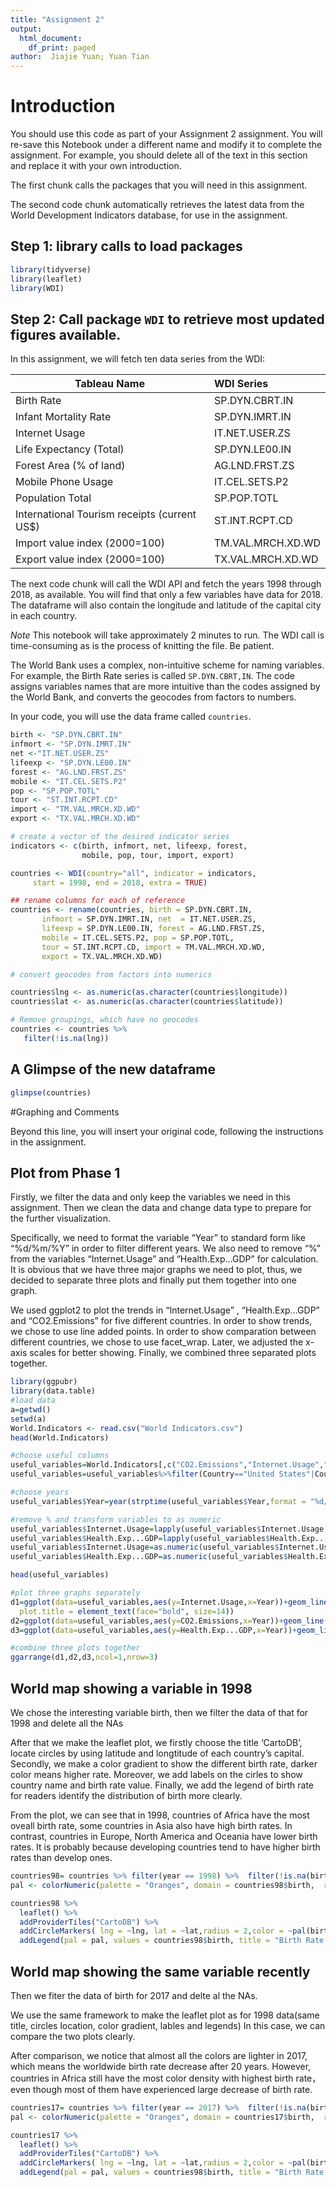 ```yaml
---
title: "Assignment 2"
output:
  html_document:
    df_print: paged
author:  Jiajie Yuan; Yuan Tian
---
```


# Introduction
You should use this code as part of your Assignment 2 assignment. You will re-save this Notebook under a different name and modify it to complete the assignment. For example, you should delete all of the text in this section and replace it with your own introduction. 

The first chunk calls the packages that you will need in this assignment.

The second code chunk automatically retrieves the latest data from the World Development Indicators database, for use in the assignment.

## Step 1: library calls to load packages

```r
library(tidyverse)
library(leaflet)
library(WDI)
```

## Step 2:  Call package `WDI` to retrieve most updated figures available.

In this assignment, we will fetch ten data series from the WDI:

|Tableau Name	|WDI Series
|----------------|:-----------------|
|Birth Rate	|SP.DYN.CBRT.IN|
|Infant Mortality Rate	|SP.DYN.IMRT.IN|
|Internet Usage	|IT.NET.USER.ZS|
|Life Expectancy (Total)	|SP.DYN.LE00.IN|
|Forest Area (% of land) | AG.LND.FRST.ZS |
|Mobile Phone Usage	|IT.CEL.SETS.P2|
|Population Total	|SP.POP.TOTL|
|International Tourism receipts (current US$)|ST.INT.RCPT.CD|
|Import value index (2000=100) | TM.VAL.MRCH.XD.WD|
|Export value index (2000=100) | TX.VAL.MRCH.XD.WD|


The next code chunk will call the WDI API and fetch the years 1998 through 2018, as available. You will find that only a few variables have data for 2018. The dataframe will also contain the longitude and latitude of the capital city in each country.

*Note* This notebook will take approximately 2 minutes to run. The WDI call is time-consuming as is the process of knitting the file. Be patient.

The World Bank uses a complex, non-intuitive scheme for naming variables. For example, the Birth Rate series is called `SP.DYN.CBRT,IN`.  The code assigns variables names that are more intuitive than the codes assigned by the World Bank, and converts the geocodes from factors to numbers. 

In your code, you will use the data frame called `countries`.

```r
birth <- "SP.DYN.CBRT.IN"
infmort <- "SP.DYN.IMRT.IN"
net <-"IT.NET.USER.ZS"
lifeexp <- "SP.DYN.LE00.IN"
forest <- "AG.LND.FRST.ZS"
mobile <- "IT.CEL.SETS.P2"
pop <- "SP.POP.TOTL"
tour <- "ST.INT.RCPT.CD"
import <- "TM.VAL.MRCH.XD.WD"
export <- "TX.VAL.MRCH.XD.WD"

# create a vector of the desired indicator series
indicators <- c(birth, infmort, net, lifeexp, forest,
                mobile, pop, tour, import, export)

countries <- WDI(country="all", indicator = indicators, 
     start = 1998, end = 2018, extra = TRUE)

## rename columns for each of reference
countries <- rename(countries, birth = SP.DYN.CBRT.IN, 
       infmort = SP.DYN.IMRT.IN, net  = IT.NET.USER.ZS,
       lifeexp = SP.DYN.LE00.IN, forest = AG.LND.FRST.ZS,
       mobile = IT.CEL.SETS.P2, pop = SP.POP.TOTL, 
       tour = ST.INT.RCPT.CD, import = TM.VAL.MRCH.XD.WD,
       export = TX.VAL.MRCH.XD.WD)

# convert geocodes from factors into numerics

countries$lng <- as.numeric(as.character(countries$longitude))
countries$lat <- as.numeric(as.character(countries$latitude))

# Remove groupings, which have no geocodes
countries <- countries %>%
   filter(!is.na(lng))
```

## A Glimpse of the new dataframe

```r
glimpse(countries)
```

#Graphing and Comments

Beyond this line, you will insert your original code, following the instructions in the assignment. 

## Plot from Phase 1
Firstly, we filter the data and only keep the variables we need in this assignment. Then we clean the data and change data type to prepare for the further visualization.

Specifically, we need to format the variable “Year” to standard form like "%d/%m/%Y" in order to filter different years. We also need to remove “%” from the variables “Internet.Usage” and “Health.Exp...GDP” for calculation.
It is obvious that we have three major graphs we need to plot, thus, we decided to separate three plots and finally put them together into one graph.

We used ggplot2 to plot the trends in “Internet.Usage” , “Health.Exp...GDP” and “CO2.Emissions” for five different countries. In order to show trends, we chose to use line added points. In order to show comparation between different countries, we chose to use facet_wrap. Later, we adjusted the x-axis scales for better showing. 
Finally, we combined three separated plots together. 

```r
library(ggpubr)
library(data.table)
#load data
a=getwd()
setwd(a)
World.Indicators <- read.csv("World Indicators.csv")
head(World.Indicators)

#choose useful columns
useful_variables=World.Indicators[,c("CO2.Emissions","Internet.Usage","Health.Exp...GDP","Country","Year")]
useful_variables=useful_variables%>%filter(Country=="United States"|Country=="Brazil"|Country=="Russian Federation"|Country=="India"|Country=="China")

#choose years 
useful_variables$Year=year(strptime(useful_variables$Year,format = "%d/%m/%Y"))

#remove % and transform variables to as numeric
useful_variables$Internet.Usage=lapply(useful_variables$Internet.Usage, function(x) as.numeric(sub("%", "", x))/100)
useful_variables$Health.Exp...GDP=lapply(useful_variables$Health.Exp...GDP,function(x) as.numeric(sub("%","",x))/100)
useful_variables$Internet.Usage=as.numeric(useful_variables$Internet.Usage)
useful_variables$Health.Exp...GDP=as.numeric(useful_variables$Health.Exp...GDP)

head(useful_variables)

#plot three graphs separately
d1=ggplot(data=useful_variables,aes(y=Internet.Usage,x=Year))+geom_line()+geom_point()+scale_x_continuous(breaks=seq(2000, 2012, 5))+facet_wrap(~Country,scales ="free_x",nrow=1)+ggtitle("Internet Usage, CO2 Emissions and Health Exp % GDP for five countries")+theme(plot.title = element_text(hjust = 0.5))+theme(
  plot.title = element_text(face="bold", size=14))
d2=ggplot(data=useful_variables,aes(y=CO2.Emissions,x=Year))+geom_line()+geom_point()+scale_x_continuous(breaks=seq(2000, 2012, 5))+facet_wrap(~Country,scales ="free_x",nrow=1)
d3=ggplot(data=useful_variables,aes(y=Health.Exp...GDP,x=Year))+geom_line()+geom_point()+scale_x_continuous(breaks=seq(2000, 2012, 5))+facet_wrap(~Country,scales ="free_x",nrow=1)

#combine three plots together
ggarrange(d1,d2,d3,ncol=1,nrow=3) 
```
## World map showing a variable in 1998

We chose the interesting variable birth, then we filter the data of that for 1998 and delete all the NAs

After that we make the leaflet plot, we firstly choose the title 'CartoDB', locate circles by using latitude and longtitude of each country’s capital.
Secondly, we make a color gradient to show the different birth rate, darker color means higher rate.
Moreover, we add labels on the cirles to show country name and birth rate value.
Finally, we add the legend of birth rate for readers identify the distribution of birth more clearly.

From the plot, we can see that in 1998, countries of Africa have the most oveall birth rate, some countries in Asia also 
have high birth rates. In contrast, countries in Europe, North America and Oceania have lower birth rates. It is probably because developing countries tend to have higher birth rates than develop ones.

```r
countries98= countries %>% filter(year == 1998) %>%  filter(!is.na(birth)) 
pal <- colorNumeric(palette = "Oranges", domain = countries98$birth,  reverse = FALSE) 

countries98 %>% 
  leaflet() %>% 
  addProviderTiles("CartoDB") %>% 
  addCircleMarkers( lng = ~lng, lat = ~lat,radius = 2,color = ~pal(birth),label = ~paste("Country: ",country,"Birth: ",birth))%>%
  addLegend(pal = pal, values = countries98$birth, title = "Birth Rate of 1998", position = "topright")
```



## World map showing the same variable recently

Then we fiter the data of birth for 2017 and delte al the NAs.

We use the same framework to make the leaflet plot as for 1998 data(same title, circles location, color gradient, lables and legends) In this case, we can compare the two plots clearly.

After comparison, we notice that almost all the colors are lighter in 2017, which means the worldwide birth rate decrease after 20 years. However, countries in Africa still have the most color density with highest birth rate，even though most of them have experienced large decrease of birth rate.

```r
countries17= countries %>% filter(year == 2017) %>%  filter(!is.na(birth)) 
pal <- colorNumeric(palette = "Oranges", domain = countries17$birth,  reverse = FALSE) 

countries17 %>% 
  leaflet() %>% 
  addProviderTiles("CartoDB") %>% 
  addCircleMarkers( lng = ~lng, lat = ~lat,radius = 2,color = ~pal(birth),label = ~paste("Country: ",country,"Birth: ",birth))%>%
  addLegend(pal = pal, values = countries98$birth, title = "Birth Rate of 2017", position = "topright")
```
